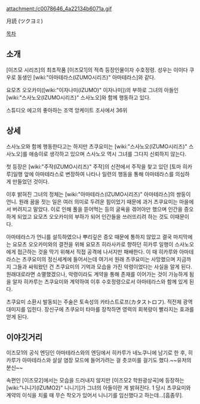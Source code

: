 attachment:/c0078646_4a22134b6071a.gif

月読 (ツクヨミ)

[[목차]]

== 소개 ==
[이즈모 시리즈]의 최초작품 [이즈모1]의 적측 등장인물이자 수호정령. 성우는 이이다 쿠우로 동생인 [wiki:"아마테라스(IZUMO시리즈)" 아마테라스]와 같다.

요모츠 오오카미([wiki:"이자나미(IZUMO)" 이자나미])의 부하로 그녀의 아들인 [wiki:"스사노오(IZUMO시리즈)" 스사노오]와 함께 행동하고 있다.

스튜디오 에고의 좋아하는 조역 앙케이트 조사에서 36위

== 상세 ==
스사노오와 함께 행동한다고는 하지만 츠쿠요미는 [wiki:"스사노오(IZUMO시리즈)" 스사노오]를 애송이로 생각하고 있으며 스사노오 역시 그녀를 그다지 신뢰하지 않는다.

첫 등장은 [wiki:"주작(IZUMO시리즈)" 주작]의 신전에서 주작을 찾고 있던 [토마 히카루]일행 앞에 아마테라스로 변장하여 나타나 일련의 행동을 통해 아마테라스를 의심하게 만들었던 것이다. 

이후 밝혀진 그녀의 정체는 [wiki:"아마테라스(IZUMO시리즈)" 아마테라스]의 쌍둥이 언니. 원래 꿈을 젓는 일은 여러 의미로 두려운 힘이었기 때문에 과거 츠쿠요미는 마을에서 버려지고 말았다. 이로 인해 풀을 뜯어먹는 등의 굴욕을 겪어야만 했으며 인간을 증오하게 되었고 요모츠 오오카미의 부하가 되어 인간들을 쓰러뜨리려 하는 것도 이때문이다.

아마테라스가 언니를 설득하였으나 뿌리깊은 증오 때문에 통하지 않았고 결국 마지막에는 요모츠 오오카미와의 결전을 위해 요모츠 히라사카로 향하던 히카루 일행이 스사노오에게 접근하는 것을 막기 위해서 직접 공격에 나서지만 패배한다. 이 때 히카루와 아마테라스는 츠쿠요미의 정신세계에 들어서는데 여기서 원래 츠쿠요미는 사망했으며 지금까지 그들과 싸워왔던 건 츠쿠요미의 기억과 모습을 가진 악령이었다는 사실을 알게 된다. 원래대로라면 소멸했겠으나, 악령이라도 계약을 통해 존재를 이어가는 것이 가능하게 됨을 알자 히카루는 츠쿠요미와 계약하여 이후 수호정령으로서 아마테라스와 함께 있게 된다.

츠쿠요미 소환시 발동되는 주술은 토속성의 카타스트로프(カタストロフ). 적전체 광역 대미지를 입힌다. 장신구에 츠쿠요미 타마를 장착하면 영력의 회복량이 빨라지는 효과를 얻게 된다.

== 이야깃거리 == 
이즈모1의 공식 엔딩인 아마테라스와의 엔딩에서 히카루가 네노쿠니에 남기로 한 후, 히카루가 아마테라스와 살살 염장 모드에 들어가려는 걸 츳코미를 걸기도 했다.~~유저의 분신~~

속편인 [이즈모2]에서는 모습을 드러내지 않지만 [이즈모2 학원광상곡]에 등장하는 [wiki:"니니기(IZUMO2)" 니니기]가 그녀의 아들이란 게 밝혀진다. 1 당시 츠쿠요미와 계약의 이식을 치룰 때 무슨 착오가 있어서 니니기를 임신했다고 하는데...[흠좀무].
